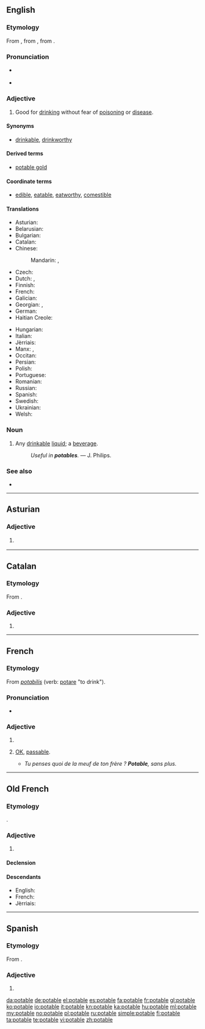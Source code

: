 ==English==

===Etymology===
From {{etyl|fro|en}} {{term|potable|lang=fro}}, from {{etyl|la|en}} {{term|pōtābilis|lang=la}}, from {{term|pōtō||I drink|lang=la}}.

===Pronunciation===
* {{a|UK}} {{IPA|/ˈpəʊ.tə.bɫ/|/ˈpɒt.ə.bəl/|lang=en}}
* {{a|US}} {{IPA|/ˈpoʊ.tə.bɫ/|lang=en}}
<!-- *{{audio|en-us-potable.ogg|Audio (US)}} The audio is incorrectly pronounced -->

===Adjective===
{{en-adj}}

# Good for [[drink]]ing without fear of [[poison]]ing or [[disease]].

====Synonyms====
* {{sense|good for drinking}} [[drinkable]], [[drinkworthy]]

====Derived terms====
* [[potable gold]]

====Coordinate terms====
* [[edible]], [[eatable]], [[eatworthy]], [[comestible]]

====Translations====
{{trans-top|good for drinking}}
* Asturian: {{t|ast|potable}}
* Belarusian: {{t|be|пітны|tr=pítny|sc=Cyrl}}
* Bulgarian: {{t|bg|питеен|tr=piteen|sc=Cyrl}}
* Catalan: {{t|ca|potable}}
* Chinese:
*: Mandarin: {{t+|cmn|飲用|alt=可飲用的|tr=kě yǐnyòng de|sc=Hani}}, {{t|cmn|饮用|alt=可饮用的|tr=kě yǐnyòng de|sc=Hani}}
* Czech: {{t|cs|pitný}}
* Dutch: {{t|nl|drinkbaar}}, {{t|nl|drinkbare}}
* Finnish: {{t|fi|juomakelpoinen}}
* French: {{t+|fr|potable}}
* Galician: {{t+|gl|potable}}
* Georgian: {{t+|ka|სასმელი|sc=Geor}}, {{t|ka|სასმელად ვარგისი|sc=Geor}}
* German: {{t|de|trinkbar}}
* Haitian Creole: {{t|ht|potab}}
{{trans-mid}}
* Hungarian: {{t+|hu|iható}}
* Italian: {{t+|it|potabile}}
* Jèrriais: {{t|roa-jer|potabl'ye}}
* Manx: {{t|gv|iuoil}}, {{t|gv|yn-iu}}
* Occitan: {{t|oc|potable}}
* Persian: {{t+|fa|آشامیدنی|tr=âšâmidani|sc=fa-Arab}}
* Polish: {{t+|pl|pitny}}
* Portuguese: {{t|pt|potável}}
* Romanian: {{t+|ro|potabil}}
* Russian: {{t+|ru|питьевой|tr=pitʹjevój|sc=Cyrl}}
* Spanish: {{t+|es|potable}}
* Swedish: {{t|sv|drickbar}}
* Ukrainian: {{t|uk|питний|tr=pýtnyj|sc=Cyrl}}
* Welsh: {{t|cy|yfadwy}}
{{trans-bottom}}

===Noun===
{{en-noun}}

# Any [[drinkable]] [[liquid]]; a [[beverage]].
#: ''Useful in '''potables'''.'' &mdash; J. Philips.

===See also===
* {{l|en|pottable}}

----

==Asturian==

===Adjective===
{{ast-adj-mf}}

# {{l/en|potable}} {{gloss|good for drinking}}

----

==Catalan==

===Etymology===
From {{etyl|la|ca}} {{term|pōtābilis|lang=la}}.

===Adjective===
{{ca-adj|mf}}

# {{l|en|potable}}

----

==French==

===Etymology===
From {{etyl|LL.|fr}} ''[[potabilis]]'' (verb: [[potare]] "to drink").

===Pronunciation===
* {{audio|Fr-potable.ogg|audio|lang=fr}}

===Adjective===
{{fr-adj|mf}}

# {{l|en|potable}}
# {{context|colloquial|lang=fr}} [[OK]], [[passable]].
#* ''Tu penses quoi de la meuf de ton frère ? '''Potable''', sans plus.''

----

==Old French==

===Etymology===
{{etyl|la|fro}} {{term|pōtābilis|lang=la}}.

===Adjective===
{{head|fro|adjective|g=m|g2=f}}

# {{l|en|potable}}

====Declension====
{{fro-decl-adj-mf}}

====Descendants====
* English: {{l/en|potable}}
* French: {{l/fr|potable}}
* Jèrriais: {{l|roa-jer|potabl'ye}}

----

==Spanish==

===Etymology===
From {{etyl|la|es}} {{term|pōtābilis|lang=la}}.

===Adjective===
{{es-adj}}

# {{l|en|potable}}

[[da:potable]]
[[de:potable]]
[[el:potable]]
[[es:potable]]
[[fa:potable]]
[[fr:potable]]
[[gl:potable]]
[[ko:potable]]
[[io:potable]]
[[it:potable]]
[[kn:potable]]
[[ka:potable]]
[[hu:potable]]
[[ml:potable]]
[[my:potable]]
[[no:potable]]
[[pl:potable]]
[[ru:potable]]
[[simple:potable]]
[[fi:potable]]
[[ta:potable]]
[[te:potable]]
[[vi:potable]]
[[zh:potable]]